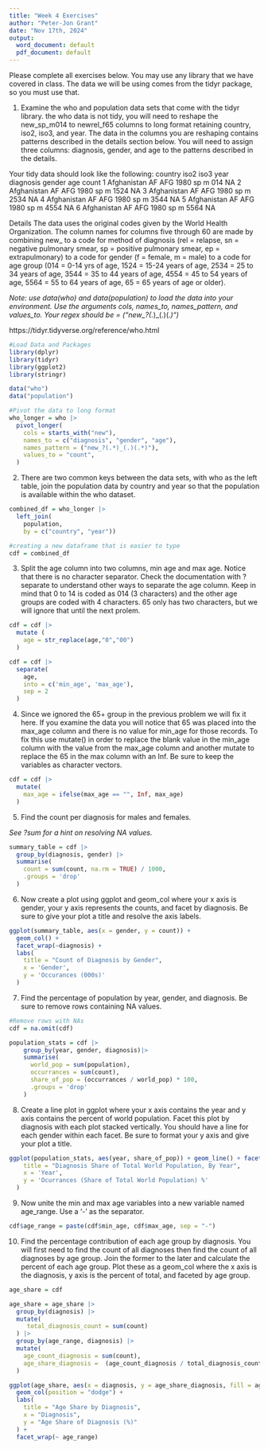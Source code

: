 ```yaml
---
title: "Week 4 Exercises"
author: "Peter-Jon Grant"
date: "Nov 17th, 2024"
output:
  word_document: default
  pdf_document: default
---
```


Please complete all exercises below. You may use any library that we have covered in class. The data we will be using comes from the tidyr package, so you must use that. 

1) Examine the who and population data sets that come with the tidyr library. the who data is not tidy, you will need to reshape the new_sp_m014 to newrel_f65 columns to long format retaining country, iso2, iso3, and year. The data in the columns you are reshaping contains patterns described in the details section below. You will need to assign three columns: diagnosis, gender, and age to the patterns described in the details. 

Your tidy data should look like the following:
  country     iso2  iso3   year diagnosis gender age   count
  <chr>       <chr> <chr> <int> <chr>     <chr>  <chr> <int>
1 Afghanistan AF    AFG    1980 sp        m      014      NA
2 Afghanistan AF    AFG    1980 sp        m      1524     NA
3 Afghanistan AF    AFG    1980 sp        m      2534     NA
4 Afghanistan AF    AFG    1980 sp        m      3544     NA
5 Afghanistan AF    AFG    1980 sp        m      4554     NA
6 Afghanistan AF    AFG    1980 sp        m      5564     NA

Details
The data uses the original codes given by the World Health Organization. The column names for columns five through 60 are made by combining new_ to a code for method of diagnosis (rel = relapse, sn = negative pulmonary smear, sp = positive pulmonary smear, ep = extrapulmonary) to a code for gender (f = female, m = male) to a code for age group (014 = 0-14 yrs of age, 1524 = 15-24 years of age, 2534 = 25 to 34 years of age, 3544 = 35 to 44 years of age, 4554 = 45 to 54 years of age, 5564 = 55 to 64 years of age, 65 = 65 years of age or older).

*Note: use data(who) and data(population) to load the data into your environment.*
*Use the arguments cols, names_to, names_pattern, and values_to.*
*Your regex should be = ("new_?(.*)_(.)(.*)")*

https://tidyr.tidyverse.org/reference/who.html

```r
#Load Data and Packages
library(dplyr)
library(tidyr)
library(ggplot2)
library(stringr)

data("who")
data("population")

```

```r
#Pivot the data to long format
who_longer = who |>
  pivot_longer(
    cols = starts_with("new"),
    names_to = c("diagnosis", "gender", "age"),
    names_pattern = ("new_?(.*)_(.)(.*)"),
    values_to = "count",
  )
```



2) There are two common keys between the data sets, with who as the left table, join the population data by country and year so that the population is available within the who dataset. 


```r
combined_df = who_longer |> 
  left_join(
    population,
    by = c("country", "year"))

#creating a new dataframe that is easier to type
cdf = combined_df
```

3) Split the age column into two columns, min age and max age. Notice that there is no character separator. Check the documentation with ?separate to understand other ways to separate the age column. Keep in mind that 0 to 14 is coded as 014 (3 characters) and the other age groups are coded with 4 characters. 65 only has two characters, but we will ignore that until the next prolem. 

```r
cdf = cdf |> 
  mutate (
    age = str_replace(age,"0","00")
  )

cdf = cdf |> 
  separate(
    age,
    into = c('min_age', 'max_age'),
    sep = 2
  )

```

4) Since we ignored the 65+ group in the previous problem we will fix it here. If you examine the data you will notice that 65 was placed into the max_age column and there is no value for min_age for those records. To fix this use mutate() in order to replace the blank value in the min_age column with the value from the max_age column and another mutate to replace the 65 in the max column with an Inf. Be sure to keep the variables as character vectors.  

```r
cdf = cdf |> 
  mutate(
    max_age = ifelse(max_age == "", Inf, max_age)
  )

```

5) Find the count per diagnosis for males and females.

*See ?sum for a hint on resolving NA values.*

```r
summary_table = cdf |> 
  group_by(diagnosis, gender) |> 
  summarise(
    count = sum(count, na.rm = TRUE) / 1000,
    .groups = 'drop'
  ) 

```

6) Now create a plot using ggplot and geom_col where your x axis is gender, your y axis represents the counts, and facet by diagnosis. Be sure to give your plot a title and resolve the axis labels. 

```r
ggplot(summary_table, aes(x = gender, y = count)) +
  geom_col() +
  facet_wrap(~diagnosis) +
  labs(
    title = "Count of Diagnosis by Gender",
    x = 'Gender',
    y = 'Occurances (000s)'
  )

```

7) Find the percentage of population by year, gender, and diagnosis. Be sure to remove rows containing NA values. 

```r
#Remove rows with NAs
cdf = na.omit(cdf)

population_stats = cdf |> 
    group_by(year, gender, diagnosis)|> 
    summarise(
      world_pop = sum(population),
      occurrances = sum(count),
      share_of_pop = (occurrances / world_pop) * 100,
      .groups = 'drop'
    ) 

```

8) Create a line plot in ggplot where your x axis contains the year and y axis contains the percent of world population. Facet this plot by diagnosis with each plot stacked vertically. You should have a line for each gender within each facet. Be sure to format your y axis and give your plot a title. 

```r
ggplot(population_stats, aes(year, share_of_pop)) + geom_line() + facet_wrap(~diagnosis) + labs(
    title = "Diagnosis Share of Total World Population, By Year",
    x = 'Year',
    y = 'Ocurrances (Share of Total World Population) %'
  )
```

9) Now unite the min and max age variables into a new variable named age_range. Use a '-' as the separator. 

```r
cdf$age_range = paste(cdf$min_age, cdf$max_age, sep = "-")
```

10) Find the percentage contribution of each age group by diagnosis. You will first need to find the count of all diagnoses then find the count of all diagnoses by age group. Join the former to the later and calculate the percent of each age group. Plot these as a geom_col where the x axis is the diagnosis, y axis is the percent of total, and faceted by age group. 

```r
age_share = cdf

age_share = age_share |> 
  group_by(diagnosis) |> 
  mutate(
     total_diagnosis_count = sum(count)
  ) |> 
  group_by(age_range, diagnosis) |> 
  mutate(
    age_count_diagnosis = sum(count),
    age_share_diagnosis =  (age_count_diagnosis / total_diagnosis_count) * 100
  )

```

```r
ggplot(age_share, aes(x = diagnosis, y = age_share_diagnosis, fill = age_range)) +
  geom_col(position = "dodge") +
  labs(
    title = "Age Share by Diagnosis",
    x = "Diagnosis",
    y = "Age Share of Diagnosis (%)"
  ) +
  facet_wrap(~ age_range)
```

